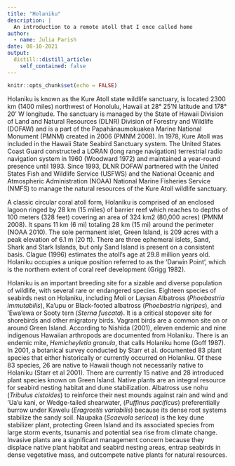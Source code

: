 ```yaml
---
title: "Holaniku"
description: |
  An introduction to a remote atoll that I once called home
author:
  - name: Julia Parish
date: 08-10-2021
output:
  distill::distill_article:
    self_contained: false
---
```



```r
knitr::opts_chunk$set(echo = FALSE)
```

Holaniku is known as the Kure Atoll state wildlife sanctuary, is located 2300 km (1400 miles) northwest of Honolulu, Hawaii at 28° 25’N latitude and 178° 20’ W longitude. The sanctuary is managed by the State of Hawaii Division of Land and Natural Resources (DLNR) Division of Forestry and Wildlife (DOFAW) and is a part of the Papahānaumokuakea Marine National Monument (PMNM) created in 2006 (PMNM 2008). In 1978, Kure Atoll was included in the Hawaii State Seabird Sanctuary system. The United States Coast Guard constructed a LORAN (long range navigation) terrestrial radio navigation system in 1960 (Woodward 1972) and maintained a year-round presence until 1993. Since 1993, DLNR DOFAW partnered with the United States Fish and Wildlife Service (USFWS) and the National Oceanic and Atmospheric Administration (NOAA) National Marine Fisheries Service (NMFS) to manage the natural resources of the Kure Atoll wildlife sanctuary. 

A classic circular coral atoll form, Holaniku is comprised of an enclosed lagoon ringed by 28 km (15 miles) of barrier reef which reaches to depths of 100 meters (328 feet) covering an area of 324 km2 (80,000 acres) (PMNM 2008). It spans 11 km (6 mi) totaling 28 km (15 mi) around the perimeter (NOAA 2010). The sole permanent islet, Green Island, is 209 acres with a peak elevation of 6.1 m (20 ft). There are three ephemeral islets, Sand, Shark and Stark Islands, but only Sand Island is present on a consistent basis. Clague (1996) estimates the atoll’s age at 29.8 million years old. Holaniku occupies a unique position referred to as the ‘Darwin Point’, which is the northern extent of coral reef development (Grigg 1982).  

Holaniku is an important breeding site for a sizable and diverse population of wildlife, with several rare or endangered species. Eighteen species of seabirds nest on Holaniku, including Moli or Laysan Albatross (*Phoebastria immutabilis*), Ka’upu or Black-footed albatross (*Phoebastria nigripes*), and ‘Ewa’ewa or Sooty tern (*Sterna fuscata*). It is a critical stopover site for shorebirds and other migratory birds. Vagrant birds are a common site on or around Green Island. According to Nishida (2001), eleven endemic and nine indigenous Hawaiian arthropods are documented from Holaniku. There is an endemic mite, *Hemicheyletia granula*, that calls Holaniku home (Goff 1987). In 2001, a botanical survey conducted by Starr et al. documented 83 plant species that either historically or currently occurred on Holaniku. Of these 83 species, 26 are native to Hawaii though not necessarily native to Holaniku (Starr et al 2001). There are currently 15 native and 28 introduced plant species known on Green Island. Native plants are an integral resource for seabird nesting habitat and dune stabilization. Albatross use nohu (*Tribulus cistoides*) to reinforce their nest mounds against rain and wind and ‘Ua’u kani, or Wedge-tailed shearwater, (*Puffinus pacificus*) preferentially burrow under Kawelu (*Eragrostis variabilis*) because its dense root systems stabilize the sandy soil. Naupaka (*Scaevola sericea*) is the key dune stabilizer plant, protecting Green Island and its associated species from large storm events, tsunamis and potential sea rise from climate change. Invasive plants are a significant management concern because they displace native plant habitat and seabird nesting areas, entrap seabirds in dense vegetative mass, and outcompete native plants for natural resources.


